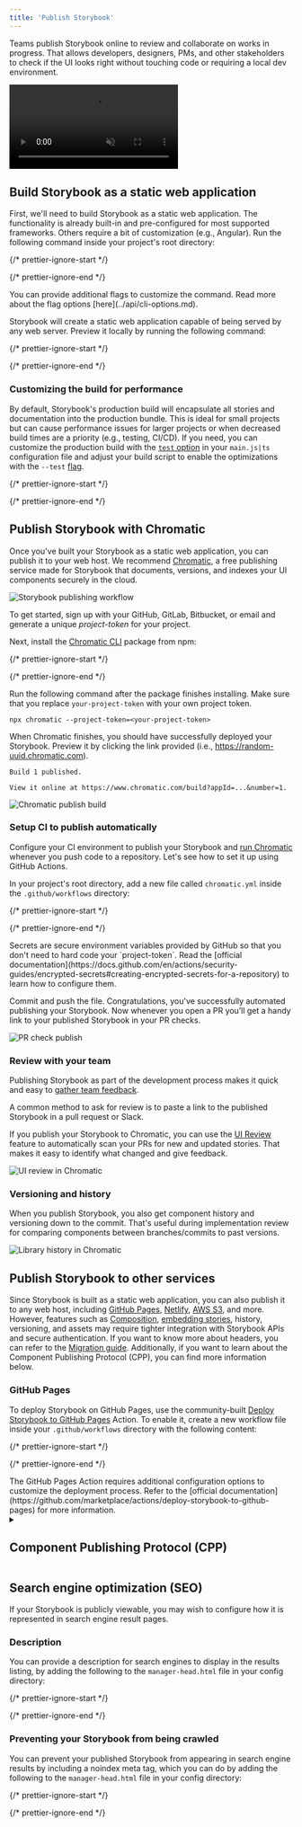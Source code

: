 ```yaml
---
title: 'Publish Storybook'
---
```


<YouTubeCallout id="zhrboql8UuU" title="How to Test UI AUTOMATICALLY — Storybook and Chromatic" />

Teams publish Storybook online to review and collaborate on works in progress. That allows developers, designers, PMs, and other stakeholders to check if the UI looks right without touching code or requiring a local dev environment.

<video autoPlay muted playsInline loop>
  <source src="storybook-workflow-publish.mp4" type="video/mp4" />
</video>

## Build Storybook as a static web application

First, we'll need to build Storybook as a static web application. The functionality is already built-in and pre-configured for most supported frameworks. Others require a bit of customization (e.g., Angular). Run the following command inside your project's root directory:

{/* prettier-ignore-start */}

<CodeSnippets path="custom-build-script-production.md" />

{/* prettier-ignore-end */}

<Callout variant="info" icon="💡">
  You can provide additional flags to customize the command. Read more about the flag options [here](../api/cli-options.md).
</Callout>

Storybook will create a static web application capable of being served by any web server. Preview it locally by running the following command:

{/* prettier-ignore-start */}

<CodeSnippets path="preview-storybook-production-mode.md" />

{/* prettier-ignore-end */}

### Customizing the build for performance

By default, Storybook's production build will encapsulate all stories and documentation into the production bundle. This is ideal for small projects but can cause performance issues for larger projects or when decreased build times are a priority (e.g., testing, CI/CD). If you need, you can customize the production build with the [`test` option](../api/main-config-build.md#test) in your `main.js|ts` configuration file and adjust your build script to enable the optimizations with the `--test` [flag](../api/cli-options.md#build).

{/* prettier-ignore-start */}

<CodeSnippets path="storybook-build-test-flag.md" />

{/* prettier-ignore-end */}

## Publish Storybook with Chromatic

Once you've built your Storybook as a static web application, you can publish it to your web host. We recommend [Chromatic](https://www.chromatic.com/?utm_source=storybook_website\&utm_medium=link\&utm_campaign=storybook), a free publishing service made for Storybook that documents, versions, and indexes your UI components securely in the cloud.

![Storybook publishing workflow](./workflow-publish.png)

To get started, sign up with your GitHub, GitLab, Bitbucket, or email and generate a unique *project-token* for your project.

Next, install the [Chromatic CLI](https://www.npmjs.com/package/chromatic) package from npm:

{/* prettier-ignore-start */}

<CodeSnippets path="chromatic-install.md" />

{/* prettier-ignore-end */}

Run the following command after the package finishes installing. Make sure that you replace `your-project-token` with your own project token.

```shell
npx chromatic --project-token=<your-project-token>
```

When Chromatic finishes, you should have successfully deployed your Storybook. Preview it by clicking the link provided (i.e., https://random-uuid.chromatic.com).

```shell
Build 1 published.

View it online at https://www.chromatic.com/build?appId=...&number=1.
```

![Chromatic publish build](./build-publish-only.png)

### Setup CI to publish automatically

Configure your CI environment to publish your Storybook and [run Chromatic](https://www.chromatic.com/docs/ci?utm_source=storybook_website\&utm_medium=link\&utm_campaign=storybook) whenever you push code to a repository. Let's see how to set it up using GitHub Actions.

In your project's root directory, add a new file called `chromatic.yml` inside the `.github/workflows` directory:

{/* prettier-ignore-start */}

<CodeSnippets path="chromatic-github-action.md" />

{/* prettier-ignore-end */}

<Callout variant="info" icon="💡">
  Secrets are secure environment variables provided by GitHub so that you don't need to hard code your `project-token`. Read the [official documentation](https://docs.github.com/en/actions/security-guides/encrypted-secrets#creating-encrypted-secrets-for-a-repository) to learn how to configure them.
</Callout>

Commit and push the file. Congratulations, you've successfully automated publishing your Storybook. Now whenever you open a PR you’ll get a handy link to your published Storybook in your PR checks.

![PR check publish](./prbadge-publish.png)

### Review with your team

Publishing Storybook as part of the development process makes it quick and easy to [gather team feedback](https://storybook.js.org/tutorials/design-systems-for-developers/react/en/review/).

A common method to ask for review is to paste a link to the published Storybook in a pull request or Slack.

If you publish your Storybook to Chromatic, you can use the [UI Review](https://www.chromatic.com/features/publish?utm_source=storybook_website\&utm_medium=link\&utm_campaign=storybook) feature to automatically scan your PRs for new and updated stories. That makes it easy to identify what changed and give feedback.

![UI review in Chromatic](./workflow-uireview.png)

### Versioning and history

When you publish Storybook, you also get component history and versioning down to the commit. That's useful during implementation review for comparing components between branches/commits to past versions.

![Library history in Chromatic](./workflow-history-versioning.png)

## Publish Storybook to other services

Since Storybook is built as a static web application, you can also publish it to any web host, including [GitHub Pages](https://docs.github.com/en/pages), [Netlify](https://www.netlify.com/), [AWS S3](https://aws.amazon.com/s3/), and more. However, features such as [Composition](./storybook-composition.md), [embedding stories](./embed.md), history, versioning, and assets may require tighter integration with Storybook APIs and secure authentication. If you want to know more about headers, you can refer to the [Migration guide](https://github.com/storybookjs/storybook/blob/main/MIGRATION.md#deploying-build-artifacts). Additionally, if you want to learn about the Component Publishing Protocol (CPP), you can find more information below.

### GitHub Pages

To deploy Storybook on GitHub Pages, use the community-built [Deploy Storybook to GitHub Pages](https://github.com/bitovi/github-actions-storybook-to-github-pages) Action. To enable it, create a new workflow file inside your `.github/workflows` directory with the following content:

{/* prettier-ignore-start */}

<CodeSnippets path="ghp-github-action.md" />

{/* prettier-ignore-end */}

<Callout variant="info">
  The GitHub Pages Action requires additional configuration options to customize the deployment process. Refer to the [official documentation](https://github.com/marketplace/actions/deploy-storybook-to-github-pages) for more information.
</Callout>

<details>
  <summary><h2>Component Publishing Protocol (CPP)</h2></summary>

  Storybook can communicate with services that host built Storybooks online. This enables features such as [Composition](./storybook-composition.md). We categorize services via compliance with the "Component Publishing Protocol" (CPP) with various levels of support in Storybook.

  ### CPP level 1

  This level of service serves published Storybooks and makes the following available:

  * Versioned endpoints, URLs that resolve to different published Storybooks depending on a `version=x.y.z` query parameter (where `x.y.z` is the released version of the package).
  * Support for `/index.json` (formerly `/stories.json`) endpoint, which returns a list of stories and their metadata.
  * Support for `/metadata.json` and the `releases` field.

  Example: [Chromatic](https://www.chromatic.com/?utm_source=storybook_website\&utm_medium=link\&utm_campaign=storybook)

  ### CPP level 0

  This level of service can serve published Storybooks but has no further integration with Storybook’s APIs.

  Examples: [Netlify](https://www.netlify.com/), [S3](https://aws.amazon.com/en/s3/)
</details>

## Search engine optimization (SEO)

If your Storybook is publicly viewable, you may wish to configure how it is represented in search engine result pages.

### Description

You can provide a description for search engines to display in the results listing, by adding the following to the `manager-head.html` file in your config directory:

{/* prettier-ignore-start */}

<CodeSnippets path="seo-description.md" />

{/* prettier-ignore-end */}

### Preventing your Storybook from being crawled

You can prevent your published Storybook from appearing in search engine results by including a noindex meta tag, which you can do by adding the following to the `manager-head.html` file in your config directory:

{/* prettier-ignore-start */}

<CodeSnippets path="seo-noindex.md" />

{/* prettier-ignore-end */}

